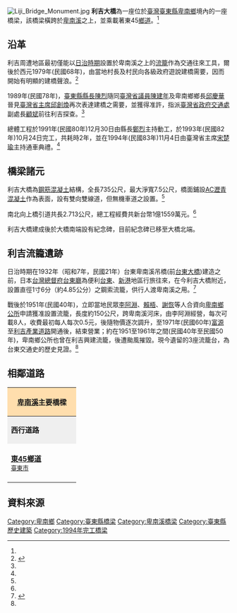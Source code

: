 {{coord|22.808856|121.135251|display=title|format=dms|scale:10000}}
{{Infobox_Bridge
|bridge_name  = 利吉大橋
|image        = Liji Bridge.jpg
|image_size   = 300px
|caption      = 利吉大橋
|official_name= 利吉大橋
|carries      = {{Jct|country=TWN|TRTT|45}}
|crosses      = [[卑南溪|卑南溪]]
|locale       = [[台東市|台東市]]、[[卑南鄉|卑南鄉]]界
|maint        = [[台東縣|台東縣]][[政府|政府]]
|length       = {{convert|735|m|ft|0}}
|width        = {{convert|7.5|m|ft|0}}
|design       =[[鋼筋混凝土|鋼筋混凝土]]橋
|open         = 1994年11月4日
|closed       = 
|coordinates  = {{coord|22.808856|N|121.135251|E|scale:10000}}
}}
{{tw monument
|name = 利吉流籠遺跡
|image = Liji Flow cage Remains.jpg
|imagename = 利吉流籠遺址
|othername= 利吉流籠遺跡
|formalname= 利吉流籠遺跡
|level = [[臺東縣文化資產列表#其他歷史遺蹟|其他歷史遺蹟]]
|class= 歷史遺蹟
|location = {{TWN}}[[臺東縣|臺東縣]][[卑南鄉|卑南鄉]]
|time ={{flagicon|Empire of Japan}} 日本昭和7年（1932年）
|cost = 
|open = 2003/12/31
}}

[[File:Liji_Bridge_Monument.jpg|thumb]]
'''利吉大橋'''為一座位於[[臺灣|臺灣]][[臺東縣|臺東縣]][[卑南鄉|卑南鄉]]境內的一座橋梁，該橋梁橫跨於[[卑南溪|卑南溪]]之上，並乘載著東45[[鄉道|鄉道]]。<ref name="利吉大橋紀念碑" />

== 沿革 ==

利吉周遭地區最初僅能以[[台灣日治時期|日治時期]]設置於卑南溪之上的[[流籠|流籠]]作為交通往來工具，爾後於西元1979年(民國68年)，由當地村長及村民向各級政府遊說建橋需要，因而開始有明顯的建橋聲浪。<ref name="利吉大橋紀念碑">{{cite web |url=https://commons.wikimedia.org/wiki/File:Liji_Bridge_Monument.jpg |title=利吉大橋紀念碑 | accessdate=1995-05}}</ref>

1989年(民國78年)，[[臺東縣縣長|臺東縣縣長]][[陳烈|陳烈]]隨同[[臺灣省議員|臺灣省議員]][[陳建年|陳建年]]及卑南鄉鄉長[[邱慶華|邱慶華]]晉見[[臺灣省主席|臺灣省主席]][[邱創煥|邱創煥]]再次表達建橋之需要，並獲得准許，指派[[臺灣省政府交通處|臺灣省政府交通處]]副處長[[顧斌|顧斌]]前往利吉探查。<ref name="利吉大橋紀念碑" />

總體工程於1991年(民國80年)12月30日由縣長[[鄭烈|鄭烈]]主持動工，於1993年(民國82年)10月24日完工，共耗時2年，並在1994年(民國83年)11月4日由臺灣省主席[[宋楚瑜|宋楚瑜]]主持通車典禮。<ref name="利吉大橋紀念碑" />

== 橋梁諸元 ==

利吉大橋為[[鋼筋|鋼筋]][[混凝土|混凝土]]結構，全長735公尺，最大淨寬7.5公尺，橋面鋪設[[AC|AC]][[瀝青|瀝青]][[混凝土|混凝土]]作為表面，設有雙向雙線道，但無機車道之設置。<ref name="利吉大橋紀念碑" />

南北向上橋引道共長2.713公尺，總工程經費共新台幣1億1559萬元。<ref name="利吉大橋紀念碑" />

利吉大橋建成後於大橋南端設有紀念碑，目前紀念碑已移至大橋北端。

== 利吉流籠遺跡 ==

日治時期在1932年（昭和7年，民國21年）台東卑南溪吊橋(前[[台東大橋|台東大橋]])建造之前，日本[[台灣總督府|台灣總督府]][[台東廳|台東廳]]為便利[[臺東市|台東]]、[[成功鎮|新港]]地區行旅往來，在今利吉大橋附近，設置直徑1寸6分（約4.85公分）之鋼索流籠，供行人渡卑南溪之用。<ref name="文化部 文化資產局 利吉流籠遺跡">{{cite web |url=http://www.boch.gov.tw/boch/frontsite/cultureassets/caseBasicInfoAction.do?method=doViewCaseBasicInfo&caseId=VA09602000769&version=1&assetsClassifyId=1.2 |title=文化部 文化資產局 利吉流籠遺跡 |accessdate=2003-12-31 |deadurl=yes |archiveurl=https://web.archive.org/web/20150923231845/http://www.boch.gov.tw/boch/frontsite/cultureassets/caseBasicInfoAction.do?method=doViewCaseBasicInfo&caseId=VA09602000769&version=1&assetsClassifyId=1.2 |archivedate=2015-09-23 }}</ref>

戰後於1951年(民國40年)，立即當地民眾[[李阿淵|李阿淵]]、[[賴梧|賴梧]]、[[謝恢|謝恢]]等人合資向[[卑南鄉|卑南]][[鄉公所|鄉公所]]申請獲准設置流籠，長度約150公尺，跨卑南溪河床，由李阿淵經營，每次可載8人，收費最初每人每次0.5元，後隨物價逐次調升，至1971年(民國60年)[[富源|富源]]至[[利吉|利吉]][[產業道路|產業道路]]開通後，結束營業；約在1951至1961年之間(民國40年至民國50年)，卑南鄉公所也曾在利吉興建流籠，後遭颱風摧毀。現今遺留的3座流籠台，為台東交通史的歷史見證。<ref name="文化部 文化資產局 利吉流籠遺跡" />

== 相鄰道路 ==

{|  class="toccolours" border="1" cellpadding="4" style="margin: 0 auto; border-collapse: collapse; text-align: center; white-space:nowrap;"
|-  



! colspan="3" style="background: #ffdead;" | '''[[卑南溪|卑南溪]]主要橋樑'''

|-
| style="background: #efefef;" | '''西行道路'''
| colspan="1" style= "background: #efefef;"    |'''[[卑南溪|卑南溪]]'''
| style="background: #efefef;" | '''東行道路'''
|-
| style="width:140px; height:88px;" |  '''[[東45鄉道|東45鄉道]]'''<br /><small>[[臺東市|臺東市]]</small>

| style="width:200px; height:75px;" | '''利吉大橋'''<br /><small>''往''</small><br /><small>''←[[臺東市|臺東市]]臺東市區　　　　[[卑南鄉|卑南鄉]]利吉部落→''</small>
| style="width:140px; height:75px;" | '''[[東45鄉道|東45鄉道]]'''<br /><small>[[卑南鄉|卑南鄉]]</small>

{| border="0"

|}
|}


== 資料來源 ==
<div class="references-small">
<references />
</div>

{{commons category|Liji Bridge}}

{{臺東縣文化資產}}
[[Category:卑南鄉|Category:卑南鄉]]
[[Category:臺東縣橋梁|Category:臺東縣橋梁]]
[[Category:卑南溪橋梁|Category:卑南溪橋梁]]
[[Category:臺東縣歷史建築|Category:臺東縣歷史建築]]
[[Category:1994年完工橋梁|Category:1994年完工橋梁]]